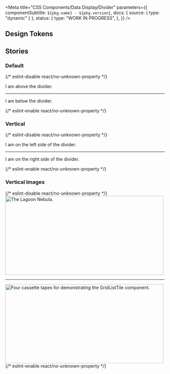 
<Meta
  title="CSS Components/Data Display/Divider"
  parameters={{
    componentSubtitle: `${pkg.name} - ${pkg.version}`,
    docs: { source: { type: "dynamic" } },
    status: {
      type: "WORK IN PROGRESS",
    },
  }}
/>

<Description markdown={readme} />

## Design Tokens

<DesignTokenDocBlock categoryName="Divider" viewType="table" />

## Stories

### Default

<Canvas>
  {/* eslint-disable react/no-unknown-property */}
  <Story name="Default">
    <p>I am above the divider.</p>
    <hr className="denhaag-divider" role="presentation" />
    <p>I am below the divider.</p>
  </Story>
  {/* eslint-enable react/no-unknown-property */}
</Canvas>

### Vertical

<Canvas>
  {/* eslint-disable react/no-unknown-property */}
  <Story name="Vertical">
    <div style={{ display: "flex" }}>
      <p>I am on the left side of the divider.</p>
      <hr className="denhaag-divider denhaag-divider--vertical" role="presentation" />
      <p>I am on the right side of the divider.</p>
    </div>
  </Story>
  {/* eslint-enable react/no-unknown-property */}
</Canvas>

### Vertical Images

<Canvas>
  {/* eslint-disable react/no-unknown-property */}
  <Story name="Vertical Images">
    <div style={{ display: "flex" }}>
      <img
        alt="The Lagoon Nebula."
        src="https://upload.wikimedia.org/wikipedia/commons/thumb/c/c4/Lagoon_Nebula.jpg/1024px-Lagoon_Nebula.jpg"
        width="500"
        height="250"
      />
      <hr className="denhaag-divider denhaag-divider--vertical" role="presentation" />
      <img
        alt="Four cassette tapes for demonstrating the GridListTile component."
        src="https://upload.wikimedia.org/wikipedia/en/thumb/e/ed/Demos.jpg/1200px-Demos.jpg"
        width="500"
        height="250"
      />
    </div>
  </Story>
  {/* eslint-enable react/no-unknown-property */}
</Canvas>

